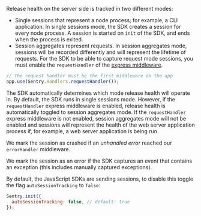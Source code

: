 Release health on the server side is tracked in two different modes:

- Single sessions that represent a node process; for example, a CLI application. In single sessions mode, the SDK creates a session for every node process. A session is started on `init` of the SDK, and ends when the process is exited.
- Session aggregates represent requests. In session aggregates mode, sessions will be recorded differently and will represent the lifetime of requests. For the SDK to be able to capture request mode sessions, you must enable the `requestHandler` of the [express middleware](/platforms/node/guides/express).

```javascript
// The request handler must be the first middleware on the app
app.use(Sentry.Handlers.requestHandler());
```

The SDK automatically determines which mode release health will operate in. By default, the SDK runs in single sessions mode. However, if the `requestHandler` express middleware is enabled, release health is automatically toggled to session aggregates mode. If the `requestHandler` express middleware is not enabled, session aggregates mode will not be enabled and sessions will represent the health of the web server application process if, for example, a web server application is being run.

We mark the session as crashed if an _unhandled error_ reached our `errorHandler` middleware.

We mark the session as an error if the SDK captures an event that contains an exception (this includes manually captured exceptions).

By default, the JavaScript SDKs are sending sessions, to disable this toggle the flag `autoSessionTracking` to `false`:

```javascript
Sentry.init({
  autoSessionTracking: false, // default: true
});
```

